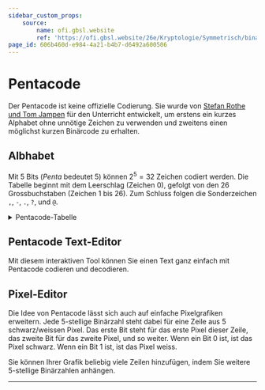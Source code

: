 ```yaml
---
sidebar_custom_props:
    source:
        name: ofi.gbsl.website
        ref: 'https://ofi.gbsl.website/26e/Kryptologie/Symmetrisch/binaer'
page_id: 606b460d-e984-4a21-b4b7-d6492a600506
---
```



# Pentacode

Der Pentacode ist keine offizielle Codierung. Sie wurde von [Stefan Rothe und Tom Jampen](https://rothe.io/?b=crypto&p=1349) für den Unterricht entwickelt, um erstens ein kurzes Alphabet ohne unnötige Zeichen zu verwenden und zweitens einen möglichst kurzen Binärcode zu erhalten.

## Albhabet

Mit 5 Bits (_Penta_ bedeutet 5) können $2^5 = 32$ Zeichen codiert werden. Die Tabelle beginnt mit dem Leerschlag (Zeichen $0$), gefolgt von den 26 Grossbuchstaben (Zeichen $1$ bis $26$). Zum Schluss folgen die Sonderzeichen `,`, `-`, `.`, `?`, und `@`.

<details>
    <summary>Pentacode-Tabelle</summary>| Buchstabe | Zahl | Binär | Buchstabe | Zahl | Binär |
    |:-------------|-----:|--------:|:----------|-----:|--------:| | *Leerschlag* | 0 | `00000` | `P` | 16 |
    `10000` | | `A` | 1 | `00001` | `Q` | 17 | `10001` | | `B` | 2 | `00010` | `R` | 18 | `10010` | | `C` | 3
    | `00011` | `S` | 19 | `10011` | | `D` | 4 | `00100` | `T` | 20 | `10100` | | `E` | 5 | `00101` | `U` | 21
    | `10101` | | `F` | 6 | `00110` | `V` | 22 | `10110` | | `G` | 7 | `00111` | `W` | 23 | `10111` | | `H` |
    8 | `01000` | `X` | 24 | `11000` | | `I` | 9 | `01001` | `Y` | 25 | `11001` | | `J` | 10 | `01010` | `Z` |
    26 | `11010` | | `K` | 11 | `01011` | `,` | 27 | `11011` | | `L` | 12 | `01100` | `-` | 28 | `11100` | |
    `M` | 13 | `01101` | `.` | 29 | `11101` | | `N` | 14 | `01110` | `?` | 30 | `11110` | | `O` | 15 | `01111`
    | `@` | 31 | `11111` |
</details>

## Pentacode Text-Editor

Mit diesem interaktiven Tool können Sie einen Text ganz einfach mit Pentacode codieren und decodieren.

<TextEditor />

## Pixel-Editor

Die Idee von Pentacode lässt sich auch auf einfache Pixelgrafiken erweitern. Jede 5-stellige Binärzahl steht dabei für eine Zeile aus 5 schwarz/weissen Pixel. Das erste Bit steht für das erste Pixel dieser Zeile, das zweite Bit für das zweite Pixel, und so weiter. Wenn ein Bit $0$ ist, ist das Pixel schwarz. Wenn ein Bit $1$ ist, ist das Pixel weiss.

Sie können Ihrer Grafik beliebig viele Zeilen hinzufügen, indem Sie weitere 5-stellige Binärzahlen anhängen.

<PixelEditor />

---
